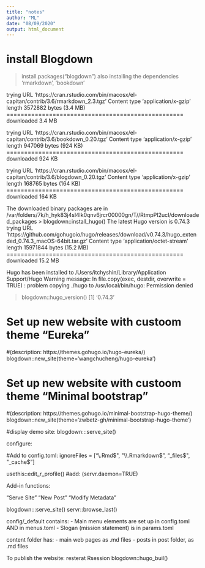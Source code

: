 ```yaml
---
title: "notes"
author: "ML"
date: "08/09/2020"
output: html_document
---
```


# install Blogdown


> install.packages("blogdown")
also installing the dependencies ‘rmarkdown’, ‘bookdown’

trying URL 'https://cran.rstudio.com/bin/macosx/el-capitan/contrib/3.6/rmarkdown_2.3.tgz'
Content type 'application/x-gzip' length 3572882 bytes (3.4 MB)
==================================================
downloaded 3.4 MB

trying URL 'https://cran.rstudio.com/bin/macosx/el-capitan/contrib/3.6/bookdown_0.20.tgz'
Content type 'application/x-gzip' length 947069 bytes (924 KB)
==================================================
downloaded 924 KB

trying URL 'https://cran.rstudio.com/bin/macosx/el-capitan/contrib/3.6/blogdown_0.20.tgz'
Content type 'application/x-gzip' length 168765 bytes (164 KB)
==================================================
downloaded 164 KB


The downloaded binary packages are in
	/var/folders/7k/h_hyk83j4sl4lk0qnv6jrcr00000gn/T//RtmpPI2ucI/downloaded_packages
> blogdown::install_hugo()
The latest Hugo version is 0.74.3
trying URL 'https://github.com/gohugoio/hugo/releases/download/v0.74.3/hugo_extended_0.74.3_macOS-64bit.tar.gz'
Content type 'application/octet-stream' length 15971844 bytes (15.2 MB)
==================================================
downloaded 15.2 MB

Hugo has been installed to /Users/itchyshin/Library/Application Support/Hugo
Warning message:
In file.copy(exec, destdir, overwrite = TRUE) :
  problem copying ./hugo to /usr/local/bin/hugo: Permission denied

> blogdown::hugo_version()
[1] ‘0.74.3’



######################################################################################

# Set up new website with custoom theme "Eureka" 
#(description: https://themes.gohugo.io/hugo-eureka/)
blogdown::new_site(theme='wangchucheng/hugo-eureka')


# Set up new website with custoom theme "Minimal bootstrap" 
#(description: https://themes.gohugo.io/minimal-bootstrap-hugo-theme/)
blogdown::new_site(theme='zwbetz-gh/minimal-bootstrap-hugo-theme')

#display demo site:
blogdown:::serve_site()


######################################################################################

configure:

#Add to config.toml:
ignoreFiles = ["\\.Rmd$", "\\.Rmarkdown$", "_files$", "_cache$"]

usethis::edit_r_profile() 
#add: (servr.daemon=TRUE)

######################################################################################



Add-in functions:

"Serve Site"
"New Post"
"Modify Metadata"

blogdown:::serve_site()
servr::browse_last()

######################################################################################

config/_default contains:
- Main menu elements are set up in config.toml AND in menus.toml
- Slogan (mission statement) is in params.toml

content folder has:
- main web pages as .md files
- posts in post folder, as .md files



######################################################################################
To publish the website:
resterat Rsession
blogdown::hugo_buil()

